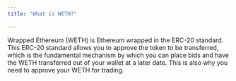```yaml
---
title: "What is WETH?"

---
```


Wrapped Ethereum (WETH) is Ethereum wrapped in the ERC-20 standard. This ERC-20 standard allows you to approve the token to be transferred, which is the fundamental mechanism by which you can place bids and have the WETH transferred out of your wallet at a later date. This is also why you need to approve your WETH for trading.
